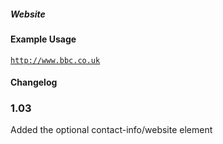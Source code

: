 ===== Website ===== 
{{for revision 1.03}}
{{for release 1.03}}

==== Example Usage ====

<code>
<website>http://www.bbc.co.uk</website>
</code>

==== Changelog ====
===1.03===
Added the optional contact-info/website element


 